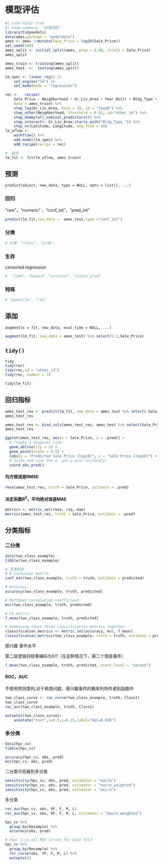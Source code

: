 # 模型评估

```r
#| code-fold: true
#| code-summary: "前情回顾"
library(tidymodels)
data(ames,package = "modeldata")
ames <- ames |>mutate(Sale_Price = log10(Sale_Price))
set.seed(100)
ames_split <- initial_split(ames, prop = 0.80, strata = Sale_Price)
ames_split

ames_train <- training(ames_split)
ames_test  <-  testing(ames_split)

lm_spec <- linear_reg() |> 
    set_engine("lm") |> 
    set_mode(mode = "regression")

rec <-   recipe(
    Sale_Price ~ Neighborhood + Gr_Liv_Area + Year_Built + Bldg_Type + Latitude + Longitude,
    data = ames_train) %>%
    step_log(Gr_Liv_Area, base = 10, id = "log10") %>%
    step_other(Neighborhood, threshold = 0.01, id="other_id") %>%
    step_dummy(all_nominal_predictors()) %>%
    step_interact(~ Gr_Liv_Area:starts_with("Bldg_Type_")) %>%
    step_ns(Latitude, Longitude, deg_free = 20)
lm_wflow <-
    workflow() %>%
    add_model(lm_spec) %>%
    add_recipe(recipe = rec)

#  拟合
lm_fit <- fit(lm_wflow, ames_train)
```

## 预测

`predict(object, new_data, type = NULL, opts = list(), ...)`

### 回归

"raw"，"numeric" ，"conf_int"，"pred_int"

```r
predict(lm_fit,new_data =  ames_test,type ="conf_int")
```

### 分类

```r
# 分类  "class", "prob",
```

### 生存

censored regression

```r
#  "time"，"hazard","survival"，"linear_pred"
```

### 特殊

```r
# "quantile", "raw"
```

## 添加

`augment(x = fit, new_data, eval_time = NULL, ...)`

```r
augment(lm_fit, new_data = ames_test) %>% select(1:2,Sale_Price)
```

## `tidy()`

```r
tidy
tidy(rec)
tidy(rec,id = "other_id")
tidy(rec, number = 2)
```

```r
tidy(lm_fit)

```

## 回归指标

```r
ames_test_res <- predict(lm_fit, new_data = ames_test %>% select(-Sale_Price))
ames_test_res

ames_test_res <- bind_cols(ames_test_res, ames_test %>% select(Sale_Price))
ames_test_res
```

```r
ggplot(ames_test_res, aes(x = Sale_Price, y = .pred)) + 
  # Create a diagonal line:
  geom_abline(lty = 2) + 
  geom_point(alpha = 0.5) + 
  labs(y = "Predicted Sale Price (log10)", x = "Sale Price (log10)") +
  # Scale and size the x- and y-axis uniformly:
  coord_obs_pred()

```

#### 均方根误差RMSE

```r
rmse(ames_test_res, truth = Sale_Price, estimate = .pred)
```

#### 决定系数R^2^，平均绝对误差MAE

```r
metrics <- metric_set(rmse, rsq, mae)
metrics(ames_test_res, truth = Sale_Price, estimate = .pred)
```

## 分类指标

### 二分类

```r
data(two_class_example)
tibble(two_class_example)
```

```r
# 混淆矩阵
# A confusion matrix: 
conf_mat(two_class_example, truth = truth, estimate = predicted)
```

```r
# Accuracy:
accuracy(two_class_example, truth, predicted)
```

```r
# Matthews correlation coefficient:
mcc(two_class_example, truth, predicted)
```

```r
# F1 metric:
f_meas(two_class_example, truth, predicted)
```

```r
# Combining these three classification metrics together
classification_metrics <- metric_set(accuracy, mcc, f_meas)
classification_metrics(two_class_example, truth = truth, estimate = predicted)
```

感兴趣 事件水平

第二级逻辑将结果编码为0/1（在这种情况下，第二个值是事件）

```r
f_meas(two_class_example, truth, predicted, event_level = "second")
```

#### ROC，AUC

不使用预测类列,对于两类问题，感兴趣事件的概率列将传递到函数中

```r
two_class_curve <- roc_curve(two_class_example, truth, Class1)
two_class_curve
roc_auc(two_class_example, truth, Class1)
```

```r
autoplot(two_class_curve)+
    annotate("text",x=0.5,y=0.25,label="AUC=0.939")
```

### 多分类

```r
data(hpc_cv)
tibble(hpc_cv)
```

```r
accuracy(hpc_cv, obs, pred)
mcc(hpc_cv, obs, pred)
```

二分类可拓展到多分类

```r
sensitivity(hpc_cv, obs, pred, estimator = "macro")
sensitivity(hpc_cv, obs, pred, estimator = "macro_weighted")
sensitivity(hpc_cv, obs, pred, estimator = "micro")
```

多分类

```r
roc_auc(hpc_cv, obs, VF, F, M, L)
roc_auc(hpc_cv, obs, VF, F, M, L, estimator = "macro_weighted")
```

```r
hpc_cv %>% 
  group_by(Resample) %>% 
  accuracy(obs, pred)

# Four 1-vs-all ROC curves for each fold
hpc_cv %>% 
  group_by(Resample) %>% 
  roc_curve(obs, VF, F, M, L) %>% 
  autoplot()

```
